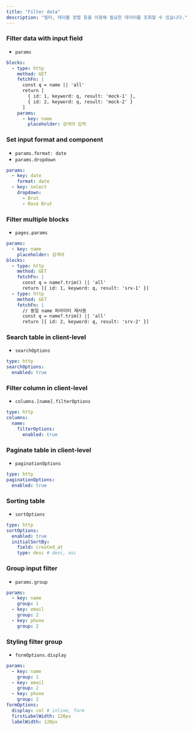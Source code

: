 ```yaml
---
title: "Filter data"
description: "필터, 테이블 정렬 등을 이용해 필요한 데이터를 조회할 수 있습니다."
---
```


### Filter data with input field

- `params`

```yaml
blocks:
  - type: http
    method: GET
    fetchFn: |
      const q = name || 'all'
      return [
        { id: 1, keyword: q, result: 'mock-1' },
        { id: 2, keyword: q, result: 'mock-2' }
      ]
    params:
      - key: name
        placeholder: 검색어 입력
```

### Set input format and component

- `params.format: date`
- `params.dropdown`

```yaml
params:
  - key: date
    format: date
  - key: select
    dropdown:
      - Brut
      - Rosé Brut
```

### Filter multiple blocks

- `pages.params`

```yaml
params:
  - key: name
    placeholder: 검색어
blocks:
  - type: http
    method: GET
    fetchFn: |
      const q = name?.trim() || 'all'
      return [{ id: 1, keyword: q, result: 'srv-1' }]
  - type: http
    method: GET
    fetchFn: |
      // 동일 name 파라미터 재사용
      const q = name?.trim() || 'all'
      return [{ id: 2, keyword: q, result: 'srv-2' }]
```

### Search table in client-level

- `searchOptions`

```yaml
type: http
searchOptions:
  enabled: true
```

### Filter column in client-level

- `columns.[name].filterOptions`

```yaml
type: http
columns:
  name:
    filterOptions:
      enabled: true
```

### Paginate table in client-level

- `paginationOptions`

```yaml
type: http
paginationOptions:
  enabled: true
```

### Sorting table

- `sortOptions`

```yaml
type: http
sortOptions:
  enabled: true
  initialSortBy:
    field: created_at
    type: desc # desc, asc
```

### Group input filter

- `params.group`

```yaml
params:
  - key: name
    group: 1
  - key: email
    group: 2
  - key: phone
    group: 2
```

### Styling filter group

- `formOptions.display`

```yaml
params:
  - key: name
    group: 1
  - key: email
    group: 2
  - key: phone
    group: 2
formOptions:
  display: col # inline, form
  firstLabelWidth: 120px
  labelWidth: 120px
```
